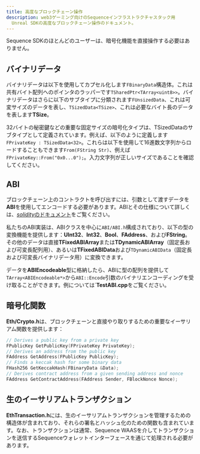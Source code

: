 ```yaml
---
title: 高度なブロックチェーン操作
description: web3ゲーミング向けのSequenceインフラストラクチャスタック用
  Unreal SDKの高度なブロックチェーン操作のドキュメント。
---
```


Sequence SDKのほとんどのユーザーは、暗号化機能を直接操作する必要はありません。

## バイナリデータ

バイナリデータは以下を使用してカプセル化します`FBinaryData`構造体。これは共有バイト配列へのポインタのラッパーです`TSharedPtr<TArray<uint8>>`。バイナリデータはさらに以下のサブタイプに分類されます`FUnsizedData`、これは可変サイズのデータを表し、`TSizedData<TSize>`、これは必要なバイト長のデータを表します**TSize**。

32バイトの秘密鍵などの重要な固定サイズの暗号化タイプは、TSizedDataのサブタイプとして定義されています。例えば、以下のように定義します`FPrivateKey : TSizedData<32>`。これらは以下を使用して16進数文字列からロードすることもできます`From(FString Str)`、例えば`FPrivateKey::From("0x0...0");`。入力文字列が正しいサイズであることを確認してください。

## ABI

ブロックチェーン上のコントラクトを呼び出すには、引数として渡すデータを**ABI**を使用してエンコードする必要があります。ABIとその仕様について詳しくは、[*solidity*のドキュメント](https://docs.soliditylang.org/en/latest/abi-spec.html)をご覧ください。

私たちのABI実装は、ABIクラスを中心に`ABI/ABI.h`構成されており、以下の型の変換機能を提供します：**UInt32**、**Int32**、**Bool**、**FAddress**、および**FString**。その他のデータは直接**TFixedABIArray**または**TDynamicABIArray**（固定長および可変長配列用）、あるいは**TFixedABIData**および`TDynamicABIData`（固定長および可変長バイナリデータ用）に変換できます。

データを**ABIEncodeable**型に格納したら、ABIに型の配列を提供して`TArray<ABIEncodeable*>`から`ABI::Encode`引数のバイナリエンコーディングを受け取ることができます。例については\`**TestABI.cpp**をご覧ください。

## 暗号化関数

**Eth/Crypto.h**は、ブロックチェーンと直接やり取りするための重要なイーサリアム関数を提供します：

```cpp
// Derives a public key from a private key
FPublicKey GetPublicKey(FPrivateKey PrivateKey);
// Derives an address from the public key
FAddress GetAddress(FPublicKey PublicKey);
// Finds a keccak hash for some binary data
FHash256 GetKeccakHash(FBinaryData &Data);
// Derives contract address from a given sending address and nonce
FAddress GetContractAddress(FAddress Sender, FBlockNonce Nonce);
```

## 生のイーサリアムトランザクション

**EthTransaction.h**には、生のイーサリアムトランザクションを管理するための構造体が含まれており、それらの署名とハッシュ化のための関数も含まれています。なお、トランザクションは通常、Sequence WAASを介してトランザクションを送信するSequenceウォレットインターフェースを通じて処理される必要があります。
